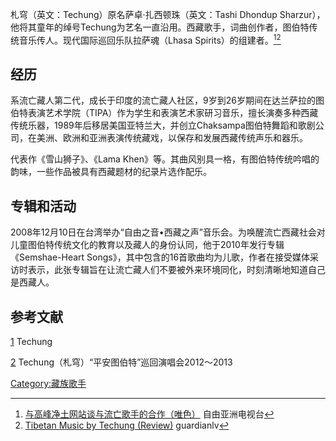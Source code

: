 {{Refimprove|time=2015-06-15T05:40:18+00:00}}
{{Advert|time=2015-06-15T05:40:57+00:00}}
札穹（英文：Techung）原名萨卓·扎西顿珠（英文：Tashi Dhondup Sharzur），他将其童年的绰号Techung为艺名一直沿用。西藏歌手，词曲创作者，图伯特传统音乐传人。现代国际巡回乐队拉萨魂（Lhasa Spirits）的组建者。<ref>[http://www.rfa.org/mandarin/pinglun/weise/woeser-03262015105935.html 与高峰净土网站谈与流亡歌手的合作（唯色）] {{Wayback|url=http://www.rfa.org/mandarin/pinglun/weise/woeser-03262015105935.html |date=20200921161202 }}自由亚洲电视台</ref><ref>[http://guardianlv.com/2014/03/tibetan-music-by-techung-review/ Tibetan Music by Techung (Review)] {{Wayback|url=http://guardianlv.com/2014/03/tibetan-music-by-techung-review/ |date=20151230093905 }}guardianlv</ref>

== 经历 ==
系流亡藏人第二代，成长于印度的流亡藏人社区，9岁到26岁期间在达兰萨拉的图伯特表演艺术学院（TIPA）作为学生和表演艺术家研习音乐，擅长演奏多种西藏传统乐器，1989年后移居美国亚特兰大，并创立Chaksampa图伯特舞蹈和歌剧公司，在美洲、欧洲和亚洲表演传统藏戏，以保存和发展西藏传统声乐和器乐。

代表作《雪山狮子》、《Lama Khen》等。其曲风别具一格，有图伯特传统吟唱的韵味，一些作品被具有西藏题材的纪录片选作配乐。

== 专辑和活动 ==
2008年12月10日在台湾举办“自由之音•西藏之声”音乐会。为唤醒流亡西藏社会对儿童图伯特传统文化的教育以及藏人的身份认同，他于2010年发行专辑《Semshae-Heart Songs》，其中包含的16首歌曲均为儿歌，作者在接受媒体采访时表示，此张专辑旨在让流亡藏人们不要被外来环境同化，时刻清晰地知道自己是西藏人。

== 参考文献 ==
{{reflist}}
[http://www.techung.com/] {{Wayback|url=http://www.techung.com/ |date=20210211010512 }}Techung

[http://woeser.middle-way.net/2013/04/20122013.html] {{Wayback|url=http://woeser.middle-way.net/2013/04/20122013.html |date=20210203204327 }}Techung（札穹）“平安图伯特”巡回演唱会2012～2013
[[Category:藏族歌手|Category:藏族歌手]]